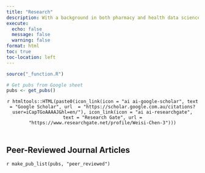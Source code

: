 ```yaml
---
title: "Research"
description: With a background in both pharmacy and health data science, I specialize in extracting actionable insights from complex health administrative datasets. My current interest lies in population-level analysis using linked data.
execute: 
  echo: false
  message: false
  warning: false
format: html 
toc: true
toc-location: left
---
```


<!-- Remove margin under list items -->

<style>
ol {
    margin-bottom: 5px;
}
p {
  margin: 5px 0 0 0;
}
</style>

```r
source("_function.R")

# Get pubs from Google sheet
pubs <- get_pubs()
```

<center>

`r htmltools::HTML(paste0(icon_link(icon = "ai ai-google-scholar", text = "Google Scholar", url  = "https://scholar.google.com.au/citations?user=iCapTGoAAAAJ&hl=en/"), icon_link(icon = "ai ai-researchgate", text = "Research Gate", url = "https://www.researchgate.net/profile/Weisi-Chen-3")))`

</center>
<br>

## Peer-Reviewed Journal Articles

`r make_pub_list(pubs, "peer_reviewed")`